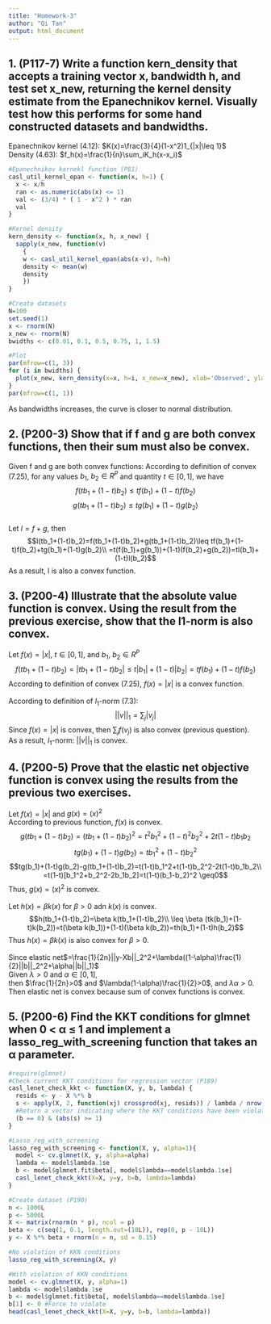 ```yaml
---
title: "Homework-3"
author: "Qi Tan"
output: html_document
---
```


<!--
%\VignetteEngine{knitr::rmarkdown}
%\VignetteIndexEntry{The Homework3 vignette}
-->

## 1. (P117-7) Write a function kern_density that accepts a training vector x, bandwidth h, and test set x_new, returning the kernel density estimate from the Epanechnikov kernel. Visually test how this performs for some hand constructed datasets and bandwidths.
Epanechnikov kernel (4.12): $K(x)=\frac{3}{4}(1-x^2)1_{|x|\leq 1}$\
Density (4.63): $f_h(x)=\frac{1}{n}\sum_iK_h(x-x_i)$
```r
#Epanechnikov kernekl function (P81)
casl_util_kernel_epan <- function(x, h=1) {
  x <- x/h
  ran <- as.numeric(abs(x) <= 1)
  val <- (3/4) * ( 1 - x^2 ) * ran
  val
}

#Kernel density
kern_density <- function(x, h, x_new) {
  sapply(x_new, function(v)
    {
    w <- casl_util_kernel_epan(abs(x-v), h=h)
    density <- mean(w)
    density
    })
}

#Create datasets
N=100
set.seed(1)
x <- rnorm(N)
x_new <- rnorm(N)
bwidths <- c(0.01, 0.1, 0.5, 0.75, 1, 1.5)

#Plot
par(mfrow=c(1, 3))
for (i in bwidths) {
  plot(x_new, kern_density(x=x, h=i, x_new=x_new), xlab='Observed', ylab='Kernel', main='Kernel Density')
}
par(mfrow=c(1, 1))
```
As bandwidths increases, the curve is closer to normal distribution.


## 2. (P200-3) Show that if f and g are both convex functions, then their sum must also be convex.
Given f and g are both convex functions:
According to definition of convex (7.25), for any values $b_1$, $b_2 \in R^P$ and quantity $t \in [0,1]$, we have 
$$f(tb_1+(1-t)b_2)\leq tf(b_1)+(1-t)f(b_2)$$
$$g(tb_1+(1-t)b_2)\leq tg(b_1)+(1-t)g(b_2)$$
\
Let $l=f+g$, then
$$l(tb_1+(1-t)b_2)=f(tb_1+(1-t)b_2)+g(tb_1+(1-t)b_2)\leq tf(b_1)+(1-t)f(b_2)+tg(b_1)+(1-t)g(b_2)\\
=t(f(b_1)+g(b_1))+(1-t)(f(b_2)+g(b_2))=tl(b_1)+(1-t)l(b_2)$$
As a result, l is also a convex function.


## 3. (P200-4) Illustrate that the absolute value function is convex. Using the result from the previous exercise, show that the l1-norm is also convex.
Let $f(x)=|x|$, $t \in [0,1]$, and $b_1$, $b_2 \in R^P$
$$f(tb_1+(1-t)b_2)=|tb_1+(1-t)b_2| \leq t|b_1|+(1-t)|b_2|=tf(b_1)+(1-t)f(b_2)$$
According to definition of convex (7.25), $f(x)=|x|$ is a convex function.\
\
According to definition of $l_1$-norm (7.3): $$||v||_1=\sum_j|v_j|$$
Since $f(x)=|x|$ is convex, then $\sum_jf(v_j)$ is also convex (previous question).\
As a result, $l_1$-norm: $||v||_1$ is convex.


## 4. (P200-5) Prove that the elastic net objective function is convex using the results from the previous two exercises.
Let $f(x)=|x|$ and $g(x)=(x)^2$\
According to previous function, $f(x)$ is convex.\
$$g(tb_1+(1-t)b_2)=(tb_1+(1-t)b_2)^2=t^2b_1^2+(1-t)^2b_2^2+2t(1-t)b_1b_2$$
$$tg(b_1)+(1-t)g(b_2)=tb_1^2+(1-t)b_2^2$$
$$tg(b_1)+(1-t)g(b_2)-g(tb_1+(1-t)b_2)=t(1-t)b_1^2+t(1-t)b_2^2-2t(1-t)b_1b_2\\
=t(1-t)[b_1^2+b_2^2-2b_1b_2]=t(1-t)(b_1-b_2)^2 \geq0$$
Thus, $g(x)=(x)^2$ is convex.\
\
Let $h(x)=\beta k(x)$ for $\beta>0$ adn $k(x)$ is convex.\
$$h(tb_1+(1-t)b_2)=\beta k(tb_1+(1-t)b_2)\\
\leq \beta (tk(b_1)+(1-t)k(b_2))=t(\beta k(b_1))+(1-t)(\beta k(b_2))=th(b_1)+(1-t)h(b_2)$$
Thus $h(x)=\beta k(x)$ is also convex for $\beta>0$.\
\
Since elastic net$=\frac{1}{2n}||y-Xb||_2^2+\lambda((1-\alpha)\frac{1}{2}||b||_2^2+\alpha||b||_1)$\
Given $\lambda>0$ and $\alpha \in[0,1]$,\
then $\frac{1}{2n}>0$ and $\lambda(1-\alpha)\frac{1}{2}>0$, and $\lambda\alpha>0$.\
Then elastic net is convex because sum of convex functions is convex.


## 5. (P200-6) Find the KKT conditions for glmnet when 0 < α ≤ 1 and implement a lasso_reg_with_screening function that takes an α parameter.
```r
#require(glmnet)
#Check current KKT conditions for regression vector (P189)
casl_lenet_check_kkt <- function(X, y, b, lambda) {
  resids <- y - X %*% b
  s <- apply(X, 2, function(xj) crossprod(xj, resids)) / lambda / nrow(X)
  #Return a vector indicating where the KKT conditions have been violated by the variables that are currently zero.
  (b == 0) & (abs(s) >= 1)
}

#Lasso_reg_with_screening
lasso_reg_with_screening <- function(X, y, alpha=1){
  model <- cv.glmnet(X, y, alpha=alpha)
  lambda <- model$lambda.1se
  b <- model$glmnet.fit$beta[, model$lambda==model$lambda.1se]
  casl_lenet_check_kkt(X=X, y=y, b=b, lambda=lambda)
}

#Create dataset (P190)
n <- 1000L
p <- 5000L
X <- matrix(rnorm(n * p), ncol = p)
beta <- c(seq(1, 0.1, length.out=(10L)), rep(0, p - 10L))
y <- X %*% beta + rnorm(n = n, sd = 0.15)

#No violation of KKN conditions
lasso_reg_with_screening(X, y)

#With violation of KKN conditions
model <- cv.glmnet(X, y, alpha=1)
lambda <- model$lambda.1se
b <- model$glmnet.fit$beta[, model$lambda==model$lambda.1se]
b[1] <- 0 #Force to violate
head(casl_lenet_check_kkt(X=X, y=y, b=b, lambda=lambda))
```
